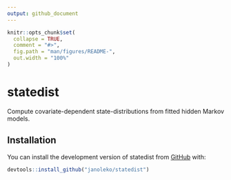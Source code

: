 ```yaml
---
output: github_document
---
```


<!-- README.md is generated from README.Rmd. Please edit that file -->

```r
knitr::opts_chunk$set(
  collapse = TRUE,
  comment = "#>",
  fig.path = "man/figures/README-",
  out.width = "100%"
)
```

# statedist

<!-- badges: start -->
<!-- [![R-CMD-check](https://github.com/janoleko/statedist/actions/workflows/R-CMD-check.yaml/badge.svg)](https://github.com/janoleko/statedist/actions/workflows/R-CMD-check.yaml) -->
<!-- badges: end -->

Compute covariate-dependent state-distributions from fitted hidden Markov models.

## Installation

You can install the development version of statedist from [GitHub](https://github.com/janoleko/statedist) with:

``` r
devtools::install_github("janoleko/statedist")
```
